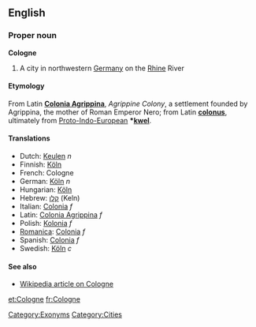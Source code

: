 ==English==
===Proper noun===
'''Cologne'''

#A city in northwestern [[Germany]] on the [[Rhine]] River

====Etymology====
From Latin '''[[Colonia Agrippina]]''', ''Agrippine Colony'', a settlement founded by Agrippina, the mother of Roman Emperor Nero; from Latin '''[[colonus]]''', ultimately from [[Proto-Indo-European]] '''*[[kwel]]'''.

====Translations====
*Dutch: [[Keulen]] ''n''
*Finnish: [[Köln]]
*French: Cologne
*German: [[Köln]] ''n''
*Hungarian: [[Köln]]
*Hebrew: [[קלן]] (Keln)
*Italian: [[Colonia]] ''f''
*Latin: [[Colonia Agrippina]] ''f''
*Polish: [[Kolonia]] ''f''
*[[Romanica]]: [[Colonia]] ''f''
*Spanish: [[Colonia]] ''f''
*Swedish: [[Köln]] ''c''

====See also====
*[[w:Cologne|Wikipedia article on Cologne]]


[[Category:Exonyms]]
[[Category:Cities]]

[[et:Cologne]]
[[fr:Cologne]]